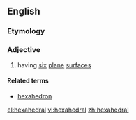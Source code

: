 ==English==

===Etymology===
{{confix|hexa|hedral}}

===Adjective===
{{en-adj|-}}

# having [[six]] [[plane]] [[surface]]s

====Related terms====
* [[hexahedron]]

[[el:hexahedral]]
[[vi:hexahedral]]
[[zh:hexahedral]]